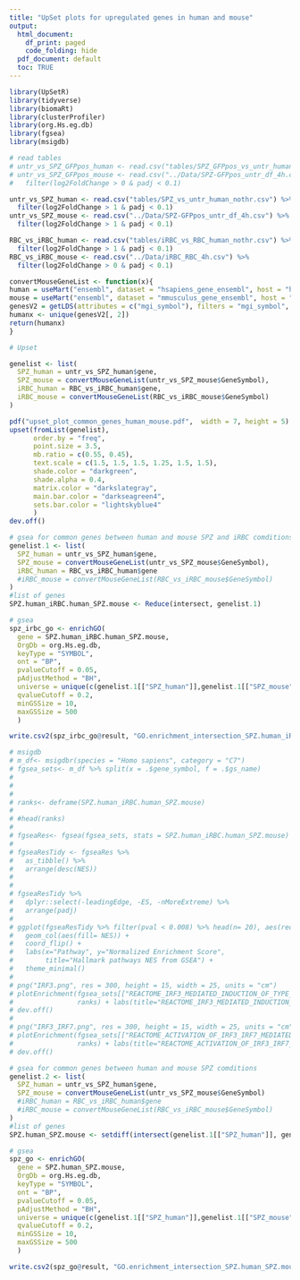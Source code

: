 ```yaml
---
title: "UpSet plots for upregulated genes in human and mouse"
output:
  html_document:
    df_print: paged
    code_folding: hide
  pdf_document: default
  toc: TRUE
---
```


```r
library(UpSetR)
library(tidyverse)
library(biomaRt)
library(clusterProfiler)
library(org.Hs.eg.db)
library(fgsea)
library(msigdb)
```

```r
# read tables
# untr_vs_SPZ_GFPpos_human <- read.csv("tables/SPZ_GFPpos_vs_untr_human.csv")
# untr_vs_SPZ_GFPpos_mouse <- read.csv("../Data/SPZ-GFPpos_untr_df_4h.csv") %>% 
#   filter(log2FoldChange > 0 & padj < 0.1)

untr_vs_SPZ_human <- read.csv("tables/SPZ_vs_untr_human_nothr.csv") %>%
  filter(log2FoldChange > 1 & padj < 0.1)
untr_vs_SPZ_mouse <- read.csv("../Data/SPZ-GFPpos_untr_df_4h.csv") %>%
  filter(log2FoldChange > 1 & padj < 0.1)

RBC_vs_iRBC_human <- read.csv("tables/iRBC_vs_RBC_human_nothr.csv") %>% 
  filter(log2FoldChange > 1 & padj < 0.1)
RBC_vs_iRBC_mouse <- read.csv("../Data/iRBC_RBC_4h.csv") %>% 
  filter(log2FoldChange > 0 & padj < 0.1)
```

```r
convertMouseGeneList <- function(x){
human = useMart("ensembl", dataset = "hsapiens_gene_ensembl", host = "https://dec2021.archive.ensembl.org")
mouse = useMart("ensembl", dataset = "mmusculus_gene_ensembl", host = "https://dec2021.archive.ensembl.org")
genesV2 = getLDS(attributes = c("mgi_symbol"), filters = "mgi_symbol", values = x , mart = mouse, attributesL = c("hgnc_symbol"), martL = human, uniqueRows=T)
humanx <- unique(genesV2[, 2])
return(humanx)
}
```


```r
# Upset

genelist <- list(
  SPZ_human = untr_vs_SPZ_human$gene,
  SPZ_mouse = convertMouseGeneList(untr_vs_SPZ_mouse$GeneSymbol),
  iRBC_human = RBC_vs_iRBC_human$gene,
  iRBC_mouse = convertMouseGeneList(RBC_vs_iRBC_mouse$GeneSymbol)
)

pdf("upset_plot_common_genes_human_mouse.pdf",  width = 7, height = 5)
upset(fromList(genelist),
      order.by = "freq",
      point.size = 3.5,
      mb.ratio = c(0.55, 0.45),
      text.scale = c(1.5, 1.5, 1.5, 1.25, 1.5, 1.5),
      shade.color = "darkgreen",
      shade.alpha = 0.4,
      matrix.color = "darkslategray",
      main.bar.color = "darkseagreen4",
      sets.bar.color = "lightskyblue4"
      )
dev.off()
```

```r
# gsea for common genes between human and mouse SPZ and iRBC comditions, except iRBC_mouse
genelist.1 <- list(
  SPZ_human = untr_vs_SPZ_human$gene,
  SPZ_mouse = convertMouseGeneList(untr_vs_SPZ_mouse$GeneSymbol),
  iRBC_human = RBC_vs_iRBC_human$gene
  #iRBC_mouse = convertMouseGeneList(RBC_vs_iRBC_mouse$GeneSymbol)
)
#list of genes
SPZ.human_iRBC.human_SPZ.mouse <- Reduce(intersect, genelist.1)

# gsea
spz_irbc_go <- enrichGO(
  gene = SPZ.human_iRBC.human_SPZ.mouse, 
  OrgDb = org.Hs.eg.db, 
  keyType = "SYMBOL", 
  ont = "BP", 
  pvalueCutoff = 0.05, 
  pAdjustMethod = "BH", 
  universe = unique(c(genelist.1[["SPZ_human"]],genelist.1[["SPZ_mouse"]],genelist.1[["iRBC_human"]])),
  qvalueCutoff = 0.2, 
  minGSSize = 10, 
  maxGSSize = 500
  )

write.csv2(spz_irbc_go@result, "GO.enrichment_intersection_SPZ.human_iRBC.human_SPZ.mouse.csv", row.names = F, quote = F)

# msigdb
# m_df<- msigdbr(species = "Homo sapiens", category = "C7")
# fgsea_sets<- m_df %>% split(x = .$gene_symbol, f = .$gs_name)
# 
# 
# 
# ranks<- deframe(SPZ.human_iRBC.human_SPZ.mouse)
# 
# #head(ranks)
# 
# fgseaRes<- fgsea(fgsea_sets, stats = SPZ.human_iRBC.human_SPZ.mouse)
# 
# fgseaResTidy <- fgseaRes %>%
#   as_tibble() %>%
#   arrange(desc(NES))
# 
# 
# fgseaResTidy %>% 
#   dplyr::select(-leadingEdge, -ES, -nMoreExtreme) %>% 
#   arrange(padj) 
# 
# ggplot(fgseaResTidy %>% filter(pval < 0.008) %>% head(n= 20), aes(reorder(pathway, NES), NES)) +
#   geom_col(aes(fill= NES)) +
#   coord_flip() +
#   labs(x="Pathway", y="Normalized Enrichment Score",
#        title="Hallmark pathways NES from GSEA") + 
#   theme_minimal()
# 
# png("IRF3.png", res = 300, height = 15, width = 25, units = "cm")
# plotEnrichment(fgsea_sets[["REACTOME_IRF3_MEDIATED_INDUCTION_OF_TYPE_I_IFN"]],
#                ranks) + labs(title="REACTOME_IRF3_MEDIATED_INDUCTION_OF_TYPE_I_IFN")
# dev.off()
# 
# png("IRF3_IRF7.png", res = 300, height = 15, width = 25, units = "cm")
# plotEnrichment(fgsea_sets[["REACTOME_ACTIVATION_OF_IRF3_IRF7_MEDIATED_BY_TBK1_IKK_EPSILON"]],
#                ranks) + labs(title="REACTOME_ACTIVATION_OF_IRF3_IRF7_MEDIATED_BY_TBK1_IKK_EPSILON")
# dev.off()

```

```r
# gsea for common genes between human and mouse SPZ comditions
genelist.2 <- list(
  SPZ_human = untr_vs_SPZ_human$gene,
  SPZ_mouse = convertMouseGeneList(untr_vs_SPZ_mouse$GeneSymbol)
  #iRBC_human = RBC_vs_iRBC_human$gene
  #iRBC_mouse = convertMouseGeneList(RBC_vs_iRBC_mouse$GeneSymbol)
)
#list of genes
SPZ.human_SPZ.mouse <- setdiff(intersect(genelist.1[["SPZ_human"]], genelist.1[["SPZ_mouse"]]), SPZ.human_iRBC.human_SPZ.mouse)

# gsea
spz_go <- enrichGO(
  gene = SPZ.human_SPZ.mouse, 
  OrgDb = org.Hs.eg.db, 
  keyType = "SYMBOL", 
  ont = "BP", 
  pvalueCutoff = 0.05, 
  pAdjustMethod = "BH", 
  universe = unique(c(genelist.1[["SPZ_human"]],genelist.1[["SPZ_mouse"]])),
  qvalueCutoff = 0.2, 
  minGSSize = 10, 
  maxGSSize = 500
  )

write.csv2(spz_go@result, "GO.enrichment_intersection_SPZ.human_SPZ.mouse.csv", row.names = F, quote = F)

```

